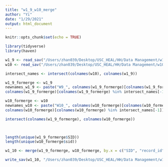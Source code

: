 ```yaml
---
title: "w1_9_w10_merge"
author: "Yi"
date: "1/29/2021"
output: html_document
---
```


```r
knitr::opts_chunk$set(echo = TRUE)
```

```r
library(tidyverse)
library(haven)
```

```r
w1_9 <- read_sav("/Users/zhan039/Desktop/USC_HEAL/HH/Data Management/w1_9/YZ/HH_W1_9_01292021_YZ.sav")
w10 <- read_sav("/Users/zhan039/Desktop/USC_HEAL/HH/Data Management/w10_01252021/YZ/hh_w10_01252021_rm_specify.sav")
```

```r
intersect_names <- intersect(colnames(w10), colnames(w1_9))

w1_9_formerge <- w1_9
newnames_w1_9 <- paste("W9_", colnames(w1_9_formerge)[colnames(w1_9_formerge) %in% intersect_names[-1]], sep = "")
colnames(w1_9_formerge)[colnames(w1_9_formerge) %in% intersect_names[-1]] <- newnames_w1_9

w10_formerge <- w10
newnames_w10 <- paste("W10_", colnames(w10_formerge)[colnames(w10_formerge) %in% intersect_names[-1]], sep = "")
colnames(w10_formerge)[colnames(w10_formerge) %in% intersect_names[-1]] <- newnames_w10

intersect(colnames(w1_9_formerge), colnames(w10_formerge))

   
```

```r
length(unique(w1_9_formerge$SID))
length(unique(w10_formerge$sid))

w1_10 <- merge(w1_9_formerge, w10_formerge, by.x = c("SID", "record_id"), by.y = c("sid", "record_id"), all.x = T, all.y = T)
```

```r
write_sav(w1_10, "/Users/zhan039/Desktop/USC_HEAL/HH/Data Management/w1_10/YZ/HH_W1_10_01292021_YZ.sav")
```

